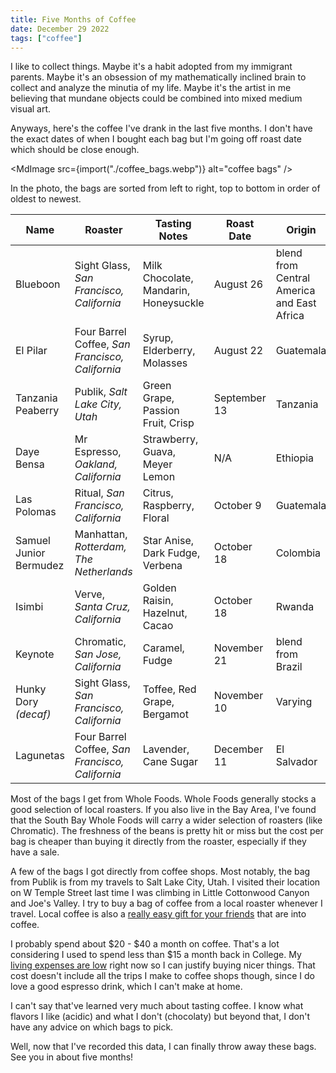```yaml
---
title: Five Months of Coffee
date: December 29 2022
tags: ["coffee"]
---
```



I like to collect things.
Maybe it's a habit adopted from my immigrant parents.
Maybe it's an obsession of my mathematically inclined brain to collect and analyze the minutia of my life.
Maybe it's the artist in me believing that mundane objects could be combined into mixed medium visual art.

Anyways, here's the coffee I've drank in the last five months.
I don't have the exact dates of when I bought each bag but I'm going off roast date which
should be close enough.

<MdImage src={import("./coffee_bags.webp")} alt="coffee bags" />

In the photo, the bags are sorted from left to right, top to bottom in order of oldest to newest.

| Name                   | Roaster                                         | Tasting Notes                         | Roast Date   | Origin                                     |
| ---------------------- | ----------------------------------------------- | ------------------------------------- | ------------ | ------------------------------------------ |
| Blueboon               | Sight Glass, _San Francisco, California_        | Milk Chocolate, Mandarin, Honeysuckle | August 26    | blend from Central America and East Africa |
| El Pilar               | Four Barrel Coffee, _San Francisco, California_ | Syrup, Elderberry, Molasses           | August 22    | Guatemala                                  |
| Tanzania Peaberry      | Publik, _Salt Lake City, Utah_                  | Green Grape, Passion Fruit, Crisp     | September 13 | Tanzania                                   |
| Daye Bensa             | Mr Espresso, _Oakland, California_              | Strawberry, Guava, Meyer Lemon        | N/A          | Ethiopia                                   |
| Las Polomas            | Ritual, _San Francisco, California_             | Citrus, Raspberry, Floral             | October 9    | Guatemala                                  |
| Samuel Junior Bermudez | Manhattan, _Rotterdam, The Netherlands_         | Star Anise, Dark Fudge, Verbena       | October 18   | Colombia                                   |
| Isimbi                 | Verve, _Santa Cruz, California_                 | Golden Raisin, Hazelnut, Cacao        | October 18   | Rwanda                                     |
| Keynote                | Chromatic, _San Jose, California_               | Caramel, Fudge                        | November 21  | blend from Brazil                          |
| Hunky Dory _(decaf)_   | Sight Glass, _San Francisco, California_        | Toffee, Red Grape, Bergamot           | November 10  | Varying                                    |
| Lagunetas              | Four Barrel Coffee, _San Francisco, California_ | Lavender, Cane Sugar                  | December 11  | El Salvador                                |

Most of the bags I get from Whole Foods.
Whole Foods generally stocks a good selection of local roasters.
If you also live in the Bay Area, I've found that the South Bay Whole Foods 
will carry a wider selection of roasters (like Chromatic).
The freshness of the beans is pretty hit or miss but the cost per bag is 
cheaper than buying it directly from the roaster, especially if they have a sale.

A few of the bags I got directly from coffee shops.
Most notably, the bag from Publik is from my travels to Salt Lake City, Utah.
I visited their location on W Temple Street last time I was climbing in Little Cottonwood Canyon and Joe's Valley.
I try to buy a bag of coffee from a local roaster whenever I travel.
Local coffee is also a [really easy gift for your friends](https://tiramisu.bearblog.dev/coffee-gift/) 
that are into coffee.

I probably spend about $20 - $40 a month on coffee. 
That's a lot considering I used to spend less than $15 a month back in College.
My [living expenses are low](/blog/2022/living-with-my-parents) right now so I can justify buying nicer things.
That cost doesn't include all the trips I make to coffee shops though, since I 
do love a good espresso drink, which I can't make at home.

I can't say that've learned very much about tasting coffee.
I know what flavors I like (acidic) and what I don't (chocolaty) but
beyond that, I don't have any advice on which bags to pick.

Well, now that I've recorded this data, I can finally throw away these bags.
See you in about five months!
